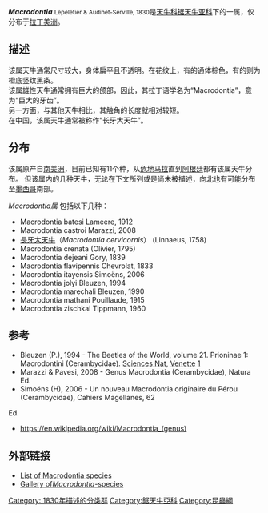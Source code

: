 {{DISPLAYTITLE:''Macrodontia'' }}
{{Automatic Taxobox
| taxon = Macrodontia
| authority = Amédée Louis Michel le Peletier, comte de Saint-Fargeau|Lepeletier & Jean Guillaume Audinet-Serville|Audinet-Serville, 1830
| image = Macrodontia cervicornis01.jpg
| subdivision_ranks = [[屬_(生物)|屬]]
| subdivision =
''Macrodontia batesi''<br>
[[長牙大天牛|長牙大天牛]]''Macrodontia cervicornis''<br>
''Macrodontia crenata''<br>
''Macrodontia dejeani''<br>
''Macrodontia flavipennis''<br>
''Macrodontia jolyi''<br>
''Macrodontia marechali''<br>
''Macrodontia mathani''<br>
''Macrodontia zischkai''
}}
'''''Macrodontia''''' <small>Lepeletier & Audinet-Serville, 1830</small>是[[天牛科|天牛科]][[锯天牛亚科|锯天牛亚科]]下的一属，仅分布于[[拉丁美洲|拉丁美洲]]。

==描述==
该属天牛通常尺寸较大，身体扁平且不透明。在花纹上，有的通体棕色，有的则为橙底竖纹黑条。<br/>
该属雄性天牛通常拥有巨大的颌部，因此，其拉丁语学名为“Macrodontia”，意为“巨大的牙齿”。<br/>
另一方面，与其他天牛相比，其触角的长度就相对较短。<br/>
在中国，该属天牛通常被称作“长牙大天牛”。

==分布==
该属原产自[[南美洲|南美洲]]，目前已知有11个种，从[[危地马拉|危地马拉]]直到[[阿根廷|阿根廷]]都有该属天牛分布。 但该属内的几种天牛，无论在下文所列或是尚未被描述，向北也有可能分布至[[墨西哥|墨西哥]]南部。

''Macrodontia属'' 包括以下几种：

* Macrodontia batesi Lameere, 1912
* Macrodontia castroi Marazzi, 2008
*[[長牙大天牛|長牙大天牛]]（''Macrodontia cervicornis''） (Linnaeus, 1758)
* Macrodontia crenata (Olivier, 1795)
* Macrodontia dejeani Gory, 1839
* Macrodontia flavipennis Chevrolat, 1833
* Macrodontia itayensis Simoëns, 2006
* Macrodontia jolyi Bleuzen, 1994
* Macrodontia marechali Bleuzen, 1990
* Macrodontia mathani Pouillaude, 1915
* Macrodontia zischkai Tippmann, 1960

==参考==
* Bleuzen (P.), 1994 - The Beetles of the World, volume 21. Prioninae 1: Macrodontini (Cerambycidae). [[Sciences_Nat|Sciences Nat]], [[Venette|Venette]] [https://web.archive.org/web/20100906095454/http://www.insects.demon.co.uk/cm/cm-21-english.html]
* Marazzi & Pavesi, 2008 - Genus Macrodontia (Cerambycidae), Natura Ed.
* Simoëns (H), 2006 - Un nouveau Macrodontia originaire du Pérou (Cerambycidae), Cahiers Magellanes, 62
Ed.
* https://en.wikipedia.org/wiki/Macrodontia_(genus) {{Wayback|url=https://en.wikipedia.org/wiki/Macrodontia_(genus) |date=20150620104441 }}

==外部链接==
* [http://www.biolib.cz/en/taxon/id55573/ List of Macrodontia species] {{Wayback|url=http://www.biolib.cz/en/taxon/id55573/ |date=20200814004737 }}
* [http://www.cerambycoidea.com/specieric.asp?Tipo=R&RIC=macrodontia Gallery of'' Macrodontia''-species] {{Wayback|url=http://www.cerambycoidea.com/specieric.asp?Tipo=R&RIC=macrodontia |date=20200811133114 }}

{{taxonbar}}
[[Category:_1830年描述的分类群|Category: 1830年描述的分类群]]
[[Category:鋸天牛亞科|Category:鋸天牛亞科]]
[[Category:昆蟲綱|Category:昆蟲綱]]